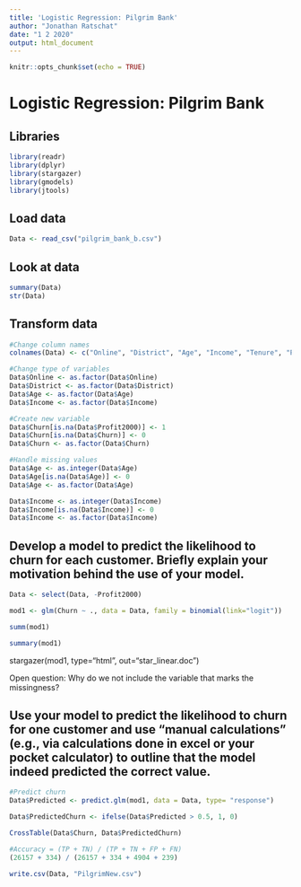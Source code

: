 ```yaml
---
title: 'Logistic Regression: Pilgrim Bank'
author: "Jonathan Ratschat"
date: "1 2 2020"
output: html_document
---
```


```r
knitr::opts_chunk$set(echo = TRUE)
```

# Logistic Regression: Pilgrim Bank

## Libraries

```r
library(readr)
library(dplyr)
library(stargazer)
library(gmodels)
library(jtools)
```

## Load data

```r
Data <- read_csv("pilgrim_bank_b.csv")
```

## Look at data

```r
summary(Data)
str(Data)
```

## Transform data

```r
#Change column names
colnames(Data) <- c("Online", "District", "Age", "Income", "Tenure", "Profit1999", "Profit2000")

#Change type of variables
Data$Online <- as.factor(Data$Online)
Data$District <- as.factor(Data$District)
Data$Age <- as.factor(Data$Age)
Data$Income <- as.factor(Data$Income)

#Create new variable
Data$Churn[is.na(Data$Profit2000)] <- 1
Data$Churn[is.na(Data$Churn)] <- 0
Data$Churn <- as.factor(Data$Churn)

#Handle missing values
Data$Age <- as.integer(Data$Age)
Data$Age[is.na(Data$Age)] <- 0
Data$Age <- as.factor(Data$Age)

Data$Income <- as.integer(Data$Income)
Data$Income[is.na(Data$Income)] <- 0
Data$Income <- as.factor(Data$Income)
```

## Develop a model to predict the likelihood to churn for each customer. Briefly explain your motivation behind the use of your model.

```r
Data <- select(Data, -Profit2000)

mod1 <- glm(Churn ~ ., data = Data, family = binomial(link="logit"))

summ(mod1)
```

```r
summary(mod1)
```



stargazer(mod1, type="html", out="star_linear.doc")

Open question: Why do we not include the variable that marks the missingness?

## Use your model to predict the likelihood to churn for one customer and use “manual calculations” (e.g., via calculations done in excel or your pocket calculator) to outline that the model indeed predicted the correct value.

```r
#Predict churn
Data$Predicted <- predict.glm(mod1, data = Data, type= "response")

Data$PredictedChurn <- ifelse(Data$Predicted > 0.5, 1, 0)

CrossTable(Data$Churn, Data$PredictedChurn)
```

```r
#Accuracy = (TP + TN) / (TP + TN + FP + FN)
(26157 + 334) / (26157 + 334 + 4904 + 239)
```

```r
write.csv(Data, "PilgrimNew.csv")
```





